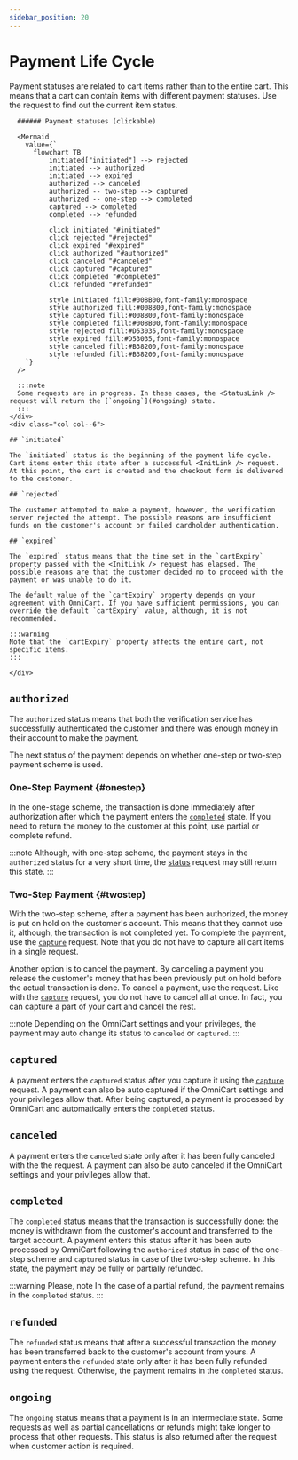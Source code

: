 ```yaml
---
sidebar_position: 20
---
```


# Payment Life Cycle

Payment statuses are related to cart items rather than to the entire cart. This means that a cart can contain items with different payment statuses. Use the <StatusLink /> request to find out the current item status.

<!-- general info, theat a cart goes through a life cycle etc. -->

<div class="container">
  <div class="row">
    <div class="col col--6">

      ###### Payment statuses (clickable)

      <Mermaid
        value={`
          flowchart TB
              initiated["initiated"] --> rejected
              initiated --> authorized
              initiated --> expired
              authorized --> canceled
              authorized -- two-step --> captured
              authorized -- one-step --> completed
              captured --> completed
              completed --> refunded
              
              click initiated "#initiated"
              click rejected "#rejected"
              click expired "#expired"
              click authorized "#authorized"
              click canceled "#canceled"
              click captured "#captured"
              click completed "#completed"
              click refunded "#refunded"

              style initiated fill:#008B00,font-family:monospace
              style authorized fill:#008B00,font-family:monospace
              style captured fill:#008B00,font-family:monospace
              style completed fill:#008B00,font-family:monospace
              style rejected fill:#D53035,font-family:monospace
              style expired fill:#D53035,font-family:monospace
              style canceled fill:#B38200,font-family:monospace
              style refunded fill:#B38200,font-family:monospace
        `}
      />

      :::note
      Some requests are in progress. In these cases, the <StatusLink /> request will return the [`ongoing`](#ongoing) state.
      :::
    </div>
    <div class="col col--6">

    ## `initiated`

    The `initiated` status is the beginning of the payment life cycle. Cart items enter this state after a successful <InitLink /> request. At this point, the cart is created and the checkout form is delivered to the customer.

    ## `rejected`
    
    The customer attempted to make a payment, however, the verification server rejected the attempt. The possible reasons are insufficient funds on the customer's account or failed cardholder authentication.

    ## `expired`

    The `expired` status means that the time set in the `cartExpiry` property passed with the <InitLink /> request has elapsed. The possible reasons are that the customer decided no to proceed with the payment or was unable to do it.

    The default value of the `cartExpiry` property depends on your agreement with OmniCart. If you have sufficient permissions, you can override the default `cartExpiry` value, although, it is not recommended.

    :::warning
    Note that the `cartExpiry` property affects the entire cart, not specific items.
    :::

    </div>
  </div>
</div>


## `authorized`

The `authorized` status means that both the verification service has successfully authenticated the customer and there was enough money in their account to make the payment.

The next status of the payment depends on whether one-step or two-step payment scheme is used.

### One-Step Payment {#onestep}

In the one-stage scheme, the transaction is done immediately after authorization after which the payment enters the [`completed`](#completed) state. If you need to return the money to the customer at this point, use partial or complete refund. <SeeCancelRefund />

:::note
Although, with one-step scheme, the payment stays in the `authorized` status for a very short time, the [status](/docs/api/status) request may still return this state.
:::

### Two-Step Payment {#twostep}

With the two-step scheme, after a payment has been authorized, the money is put on hold on the customer's account. This means that they cannot use it, although, the transaction is not completed yet. To complete the payment, use the [`capture`](/docs/api/capture) request. Note that you do not have to capture all cart items in a single request.

Another option is to cancel the payment. By canceling a payment you release the customer's money that has been previously put on hold before the actual transaction is done. To cancel a payment, use the <CancelLink /> request. Like with the [`capture`](/docs/api/capture) request, you do not have to cancel all at once. In fact, you can capture a part of your cart and cancel the rest. <SeeCancelRefund />

<!--
fully or partially
-->

:::note
Depending on the OmniCart settings and your privileges, the payment may auto change its status to `canceled` or `captured`.
:::

## `captured`

A payment enters the `captured` status after you capture it using the [`capture`](/docs/api/capture) request. A payment can also be auto captured if the OmniCart settings and your privileges allow that. After being captured, a payment is processed by OmniCart and automatically enters the `completed` status.

## `canceled`

A payment enters the `canceled` state only after it has been fully canceled with the the <CancelLink /> request. A payment can also be auto canceled if the OmniCart settings and your privileges allow that.

## `completed`

The `completed` status means that the transaction is successfully done: the money is withdrawn from the customer's account and transferred to the target account.  A payment enters this status after it has been auto processed by OmniCart following the `authorized` status in case of the one-step scheme and `captured` status in case of the two-step scheme. In this state, the payment may be fully or partially refunded. 

:::warning Please, note
In the case of a partial refund, the payment remains in the `completed` status. <SeeCancelRefund />
:::

## `refunded`

The `refunded` status means that after a successful transaction the money has been transferred back to the customer's account from yours. A payment enters the `refunded` state only after it has been fully refunded using the <RefundLink /> request. Otherwise, the payment remains in the `completed` status. <SeeCancelRefund />

## `ongoing`

The `ongoing` status means that a payment is in an intermediate state. Some <ModifyLink /> requests as well as partial cancellations or refunds might take longer to process that other requests. This status is also returned after the <InitLink /> request when customer action is required.

<!--import-->
